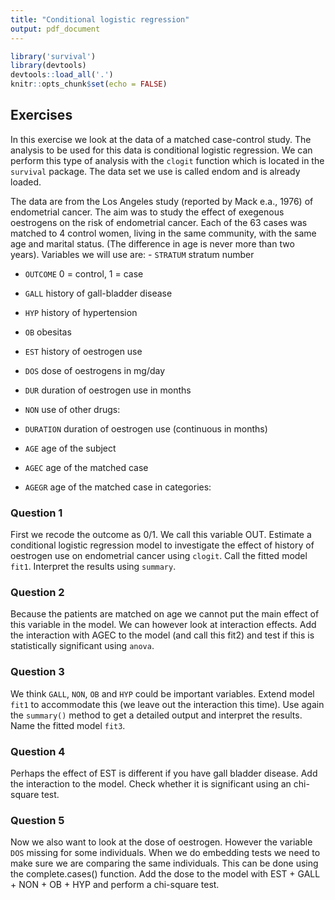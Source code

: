 ```yaml
---
title: "Conditional logistic regression"
output: pdf_document
---
```


```r
library('survival')
library(devtools)
devtools::load_all('.')
knitr::opts_chunk$set(echo = FALSE)
```



## Exercises

In this exercise we look at the data of a matched case-control study. The analysis to be used for this data is conditional logistic regression. We can perform this type of analysis with the `clogit` function which is located in the `survival` package. The data set we use is called endom and is already loaded.

The data are from the Los Angeles study (reported by Mack e.a., 1976) of endometrial
cancer. The aim was to study the effect of exegenous oestrogens on the risk of
endometrial cancer. Each of the 63 cases was matched to 4 control women, living in the
same community, with the same age and marital status. (The difference in age is never
more than two years).
Variables we will use are:
- `STRATUM` stratum number

- `OUTCOME` 0 = control, 1 = case

- `GALL` history of gall-bladder disease 

- `HYP` history of hypertension 

- `OB` obesitas 

- `EST` history of oestrogen use 

- `DOS` dose of oestrogens in mg/day 

- `DUR` duration of oestrogen use in months 

- `NON` use of other drugs: 

- `DURATION`  duration of oestrogen use (continuous in months)

- `AGE` age of the subject

- `AGEC` age of the matched case

- `AGEGR` age of the matched case in categories:

### Question 1

First we recode the outcome as 0/1. We call this variable OUT. Estimate a conditional logistic regression model to investigate the effect of history of oestrogen use on endometrial cancer  using `clogit`. Call the fitted model `fit1`. Interpret the results using `summary`.

### Question 2

Because the patients are matched on age we cannot put the main effect of this variable in the model.  We can however look at interaction effects. Add the interaction with AGEC to the model (and call this fit2) and test if this is statistically significant using `anova`.

### Question 3

We think  `GALL`, `NON`, `OB` and `HYP` could be important variables. Extend model `fit1` to accommodate this (we leave out the interaction this time). Use again the `summary()` method to get a detailed output and 
interpret the results. Name the fitted model `fit3`.

### Question 4

Perhaps the effect of EST is different if you have gall bladder disease. Add the interaction to the model. Check whether it is significant using an chi-square test.

### Question 5

Now we also want to look at the dose of oestrogen. However the variable `DOS` missing for some individuals. When we do embedding tests we need to make sure we are comparing the same individuals. This can be done using the complete.cases() function.
Add the dose to the model  with EST + GALL + NON + OB + HYP and perform a chi-square test.

